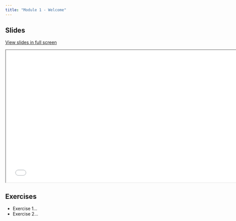 ```yaml
---
title: "Module 1 - Welcome"
---
```


## Slides

[View slides in full screen](../../modules/02-tidyverse/02-tidyverse.html)

<div>

```{=html}
<iframe class="slide-deck" src="02-tidyverse.html" height="420" width="747"></iframe>
```

</div>

## Exercises

-   Exercise 1...
-   Exercise 2...
